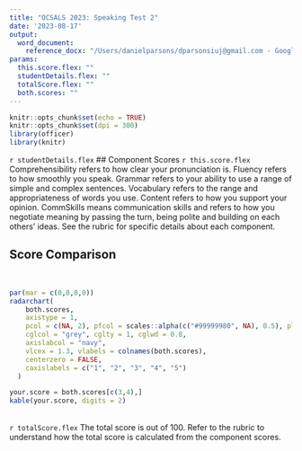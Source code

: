 ```yaml
---
title: "OCSALS 2023: Speaking Test 2"
date: '2023-08-17'
output: 
  word_document: 
    reference_docx: "/Users/danielparsons/dparsonsiuj@gmail.com - Google Drive/My Drive/01_Research/Testing/assets/OCSALS_style.docx"
params:
  this.score.flex: ""
  studentDetails.flex: ""
  totalScore.flex: ""
  both.scores: ""
---
```


```r
knitr::opts_chunk$set(echo = TRUE)
knitr::opts_chunk$set(dpi = 300)
library(officer)
library(knitr)

```
`r studentDetails.flex`
## Component Scores
`r this.score.flex`
Comprehensibility refers to how clear your pronunciation is. Fluency refers to how smoothly you speak. Grammar refers to your ability to use a range of simple and complex sentences. Vocabulary refers to the range and appropriateness of words you use. Content refers to how you support your opinion. CommSkills means communication skills and refers to how you negotiate meaning by passing the turn, being polite and building on each others' ideas. See the rubric for specific details about each component.
<br>

## Score Comparison
<br>

```r

par(mar = c(0,0,0,0))
radarchart(
    both.scores,
    axistype = 1,
    pcol = c(NA, 2), pfcol = scales::alpha(c("#99999980", NA), 0.5), plwd = 3, plty = 1,
    cglcol = "grey", cglty = 1, cglwd = 0.8,
    axislabcol = "navy",
    vlcex = 1.3, vlabels = colnames(both.scores),
    centerzero = FALSE,
    caxislabels = c("1", "2", "3", "4", "5")
  )

your.score = both.scores[c(3,4),]
kable(your.score, digits = 2)

```
<br>
`r totalScore.flex`
The total score is out of 100. Refer to the rubric to understand how the total score is calculated from the component scores.







